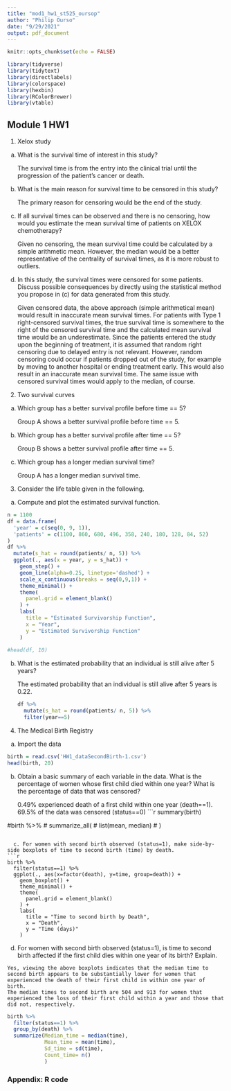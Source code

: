 ```yaml
---
title: "mod1_hw1_st525_oursop"
author: "Philip Ourso"
date: "9/29/2021"
output: pdf_document
---
```


```r
knitr::opts_chunk$set(echo = FALSE)
```

```r
library(tidyverse)
library(tidytext)
library(directlabels)
library(colorspace)
library(hexbin)
library(RColorBrewer)
library(vtable)
```

## Module 1 HW1

1. Xelox study
  a. What  is the survival time of interest in this study?
  
      The survival time is from the entry into the clinical trial until the progression of the patient's cancer or death.
  
  b. What is the main reason for survival time to be censored in this study?
      
      The primary reason for censoring would be the end of the study.
      
  c. If all survival times can be observed and there is no censoring, how would you estimate the mean survival time of patients on XELOX chemotherapy?
      
      Given no censoring, the mean survival time could be calculated by a simple arithmetic mean. However, the median would be a better representative of the centrality of survival times, as it is more robust to outliers.
      
  d. In this study, the survival times were censored for some patients. Discuss possible consequences by directly using the statistical method you propose in (c) for data generated from this study.
      
      Given censored data, the above approach (simple arithmetical mean) would result in inaccurate mean survival times. For patients with Type 1 right-censored survival times, the true survival time is somewhere to the right of the censored survival time and the calculated mean survival time would be an underestimate.
      Since the patients entered the study upon the beginning of treatment, it is assumed that random right censoring due to delayed entry is not relevant. However, random censoring could occur if patients dropped out of the study, for example by moving to another hospital or ending treatment early. This would also result in an inaccurate mean survival time.
      The same issue with censored survival times would apply to the median, of course.
      
2. Two survival curves
  a. Which group has a better survival profile before time == 5?
      
      Group A shows a better survival profile before time == 5.
      
  b. Which group has a better survival profile after time == 5?
      
      Group B shows a better survival profile after time == 5.
      
  c. Which group has a longer median survival time?
      
      Group A has a longer median survival time.

3. Consider the life table given in the following.
  a. Compute and plot the estimated survival function.

```r
n = 1100
df = data.frame(
  'year' = c(seq(0, 9, 1)),
  'patients' = c(1100, 860, 680, 496, 358, 240, 180, 128, 84, 52)
)
df %>%
  mutate(s_hat = round(patients/ n, 5)) %>%
  ggplot(., aes(x = year, y = s_hat)) +
    geom_step() + 
    geom_line(alpha=0.25, linetype='dashed') +
    scale_x_continuous(breaks = seq(0,9,1)) +
    theme_minimal() +
    theme(
      panel.grid = element_blank()
    ) +
    labs(
      title = "Estimated Survivorship Function",
      x = "Year",
      y = "Estimated Survivorship Function"
    )
  
#head(df, 10)
```
  
  b. What is the estimated probability that an individual is still alive after 5 years?
      
      The estimated probability that an individual is still alive after 5 years is 0.22.
```r
df %>%
  mutate(s_hat = round(patients/ n, 5)) %>%
  filter(year==5)
```

4. The Medical Birth Registry

  a. Import the data
```r
birth = read.csv('HW1_dataSecondBirth-1.csv')
head(birth, 20)
```

  b. Obtain a basic summary of each variable in the data. What is the percentage of women whose first child died within one year? What is the percentage of data that was censored?
      
      0.49% experienced death of a first child within one year (death==1).
      69.5% of the data was censored (status==0)
```r
summary(birth)

#birth %>%
#  summarize_all(
#    list(mean, median)
#  )
```

  c. For women with second birth observed (status=1), make side-by-side boxplots of time to second birth (time) by death.
```r
birth %>%
  filter(status==1) %>%
  ggplot(., aes(x=factor(death), y=time, group=death)) +
    geom_boxplot() +
    theme_minimal() +
    theme(
      panel.grid = element_blank()
    ) +
    labs(
      title = "Time to second birth by Death",
      x = "Death",
      y = "Time (days)"
    )

```

  d. For women with second birth observed (status=1), is time to second birth affected if the first child dies within one year of its birth? Explain.
    
    Yes, viewing the above boxplots indicates that the median time to second birth appears to be substantially lower for women that experienced the death of their first child in within one year of birth. 
    The median times to second birth are 504 and 913 for women that experienced the loss of their first child within a year and those that did not, respectively.

```r
birth %>%
  filter(status==1) %>%
  group_by(death) %>%
  summarize(Median_time = median(time),
            Mean_time = mean(time),
            Sd_time = sd(time),
            Count_time= n()
            )

```

### Appendix: R code
```r
```
